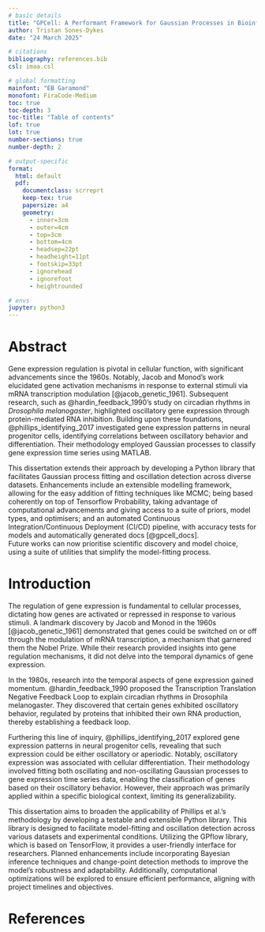 ```yaml
---
# basic details
title: "GPCell: A Performant Framework for Gaussian Processes in Bioinformatics"
author: Tristan Sones-Dykes
date: "24 March 2025"

# citations
bibliography: references.bib
csl: imaa.csl

# global formatting
mainfont: "EB Garamond"
monofont: FiraCode-Medium
toc: true
toc-depth: 3
toc-title: "Table of contents"
lof: true
lot: true
number-sections: true
number-depth: 2

# output-specific
format:
  html: default
  pdf:
    documentclass: scrreprt
    keep-tex: true
    papersize: a4
    geometry:
      - inner=3cm
      - outer=4cm
      - top=3cm
      - bottom=4cm
      - headsep=22pt
      - headheight=11pt
      - footskip=33pt
      - ignorehead
      - ignorefoot
      - heightrounded

# envs
jupyter: python3
---
```


# Abstract

Gene expression regulation is pivotal in cellular function, with significant advancements since the 1960s. Notably, Jacob and Monod's work elucidated gene activation mechanisms in response to external stimuli via mRNA transcription modulation [@jacob_genetic_1961]. Subsequent research, such as @hardin_feedback_1990's study on circadian rhythms in *Drosophila melanogaster*, highlighted oscillatory gene expression through protein-mediated RNA inhibition. Building upon these foundations, @phillips_identifying_2017 investigated gene expression patterns in neural progenitor cells, identifying correlations between oscillatory behavior and differentiation. Their methodology employed Gaussian processes to classify gene expression time series using MATLAB.

This dissertation extends their approach by developing a Python library that facilitates Gaussian process fitting and oscillation detection across diverse datasets. Enhancements include an extensible modelling framework, allowing for the easy addition of fitting techniques like MCMC; being based coherently on top of Tensorflow Probability, taking advantage of computational advancements and giving access to a suite of priors, model types, and optimisers; and an automated Continuous Integration/Continuous Deployment (CI/CD) pipeline, with accuracy tests for models and automatically generated docs [@gpcell_docs].\
Future works can now prioritise scientific discovery and model choice, using a suite of utilities that simplify the model-fitting process.

# Introduction

The regulation of gene expression is fundamental to cellular processes, dictating how genes are activated or repressed in response to various stimuli. A landmark discovery by Jacob and Monod in the 1960s [@jacob_genetic_1961] demonstrated that genes could be switched on or off through the modulation of mRNA transcription, a mechanism that garnered them the Nobel Prize. While their research provided insights into gene regulation mechanisms, it did not delve into the temporal dynamics of gene expression.​

In the 1980s, research into the temporal aspects of gene expression gained momentum. @hardin_feedback_1990 proposed the Transcription Translation Negative Feedback Loop to explain circadian rhythms in Drosophila melanogaster. They discovered that certain genes exhibited oscillatory behavior, regulated by proteins that inhibited their own RNA production, thereby establishing a feedback loop.​

Furthering this line of inquiry, @phillips_identifying_2017 explored gene expression patterns in neural progenitor cells, revealing that such expression could be either oscillatory or aperiodic. Notably, oscillatory expression was associated with cellular differentiation. Their methodology involved fitting both oscillating and non-oscillating Gaussian processes to gene expression time series data, enabling the classification of genes based on their oscillatory behavior. However, their approach was primarily applied within a specific biological context, limiting its generalizability.​

This dissertation aims to broaden the applicability of Phillips et al.'s methodology by developing a testable and extensible Python library. This library is designed to facilitate model-fitting and oscillation detection across various datasets and experimental conditions. Utilizing the GPflow library, which is based on TensorFlow, it provides a user-friendly interface for researchers. Planned enhancements include incorporating Bayesian inference techniques and change-point detection methods to improve the model's robustness and adaptability. Additionally, computational optimizations will be explored to ensure efficient performance, aligning with project timelines and objectives.

# References {.unnumbered}

\begingroup
\raggedright

::: {#refs}
:::

\endgroup